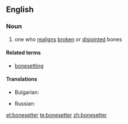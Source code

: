 ==English==

===Noun===
{{en-noun|sg=[[bone]][[setter]]}}

# one who [[realign]]s [[broken]] or [[disjointed]] bones

====Related terms====
* [[bonesetting]]

====Translations====
{{trans-top|one who realigns broken or disjointed bones}}
* Bulgarian: {{t|bg|чакръкчия}}
{{trans-mid}}
* Russian: {{t|ru|костоправ|m|sc=Cyrl|tr=kostopráv|alt=костопра́в}}
{{trans-bottom}}

[[et:bonesetter]]
[[te:bonesetter]]
[[zh:bonesetter]]